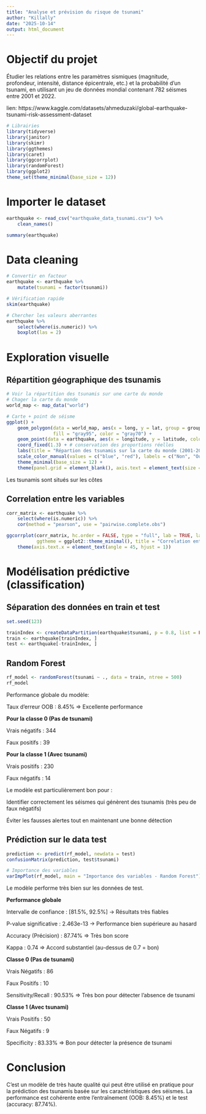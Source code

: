 ---
title: "Analyse et prévision du risque de tsunami"
author: "Killally"
date: "2025-10-14"
output: html_document
---

# Objectif du projet

Étudier les relations entre les paramètres sismiques (magnitude, profondeur, intensité, distance épicentrale, etc.) et la probabilité d’un tsunami, en utilisant un jeu de données mondial contenant 782 séismes entre 2001 et 2022.

lien: https://www.kaggle.com/datasets/ahmeduzaki/global-earthquake-tsunami-risk-assessment-dataset

```{r}
# Librairies
library(tidyverse)
library(janitor)
library(skimr)
library(ggthemes)
library(caret)
library(ggcorrplot)
library(randomForest)
library(ggplot2)
theme_set(theme_minimal(base_size = 12))
```

# Importer le dataset

```{r}
earthquake <- read_csv("earthquake_data_tsunami.csv") %>%
    clean_names()

summary(earthquake)
```

# Data cleaning

```{r}
# Convertir en facteur
earthquake <- earthquake %>%
    mutate(tsunami = factor(tsunami))

# Vérification rapide
skim(earthquake)

# Chercher les valeurs aberrantes
earthquake %>%
    select(where(is.numeric)) %>%
    boxplot(las = 2)

```

# Exploration visuelle

## Répartition géographique des tsunamis

```{r}
# Voir la répartition des tsunamis sur une carte du monde
# Chager la carte du monde
world_map <- map_data("world")

# Carte + point de séisme
ggplot() +
    geom_polygon(data = world_map, aes(x = long, y = lat, group = group),
                 fill = "gray95", color = "gray70") +
    geom_point(data = earthquake, aes(x = longitude, y = latitude, color = tsunami), alpha = 0.6, size = 1.5) +
    coord_fixed(1.3) + # conservation des proportions réelles
    labs(title = "Répartion des tsunamis sur la carte du monde (2001-2022)", x = "Longitude", y = "Latitude", color = "Tsunami") +
    scale_color_manual(values = c("blue", "red"), labels = c("Non", "Oui")) +
    theme_minimal(base_size = 12) +
    theme(panel.grid = element_blank(), axis.text = element_text(size = 10))

```
Les tsunamis sont situés sur les côtes

## Correlation entre les variables

```{r}
corr_matrix <- earthquake %>%
    select(where(is.numeric)) %>%
    cor(method = "pearson", use = "pairwise.complete.obs")

ggcorrplot(corr_matrix, hc.order = FALSE, type = "full", lab = TRUE, lab_size = 3, colors = c("blue", "white", "red"),
           ggtheme = ggplot2::theme_minimal(), title = "Correlation entre les variables") +
    theme(axis.text.x = element_text(angle = 45, hjust = 1))
```

# Modélisation prédictive (classification)

## Séparation des données en train et test

```{r}
set.seed(123)

trainIndex <- createDataPartition(earthquake$tsunami, p = 0.8, list = FALSE)
train <- earthquake[trainIndex, ]
test <- earthquake[-trainIndex, ]
```

## Random Forest

```{r}
rf_model <- randomForest(tsunami ~ ., data = train, ntree = 500)
rf_model
```

Performance globale du modèle:

Taux d'erreur OOB : 8.45% => Excellente performance

**Pour la classe 0 (Pas de tsunami)**

Vrais négatifs : 344 

Faux positifs : 39 

**Pour la classe 1 (Avec tsunami)**

Vrais positifs : 230 

Faux négatifs : 14 

Le modèle est particulièrement bon pour :

Identifier correctement les séismes qui génèrent des tsunamis (très peu de faux négatifs)

Éviter les fausses alertes tout en maintenant une bonne détection


## Prédiction sur le data test

```{r}
prediction <- predict(rf_model, newdata = test)
confusionMatrix(prediction, test$tsunami)

# Importance des variables
varImpPlot(rf_model, main = "Importance des variables - Random Forest")
```

Le modèle performe très bien sur les données de test. 

**Performance globale**

Intervalle de confiance : [81.5%, 92.5%] → Résultats très fiables

P-value significative : 2.463e-13 → Performance bien supérieure au hasard

Accuracy (Précision) : 87.74% => Très bon score

Kappa : 0.74 => Accord substantiel (au-dessus de 0.7 = bon)

**Classe 0 (Pas de tsunami)**

Vrais Négatifs : 86 

Faux Positifs : 10 

Sensitivity/Recall : 90.53% => Très bon pour détecter l'absence de tsunami

**Classe 1 (Avec tsunami)**

Vrais Positifs : 50 

Faux Négatifs : 9 

Specificity : 83.33% => Bon pour détecter la présence de tsunami


# Conclusion

C'est un modèle de très haute qualité qui peut être utilisé en pratique pour la prédiction des tsunamis basée sur les caractéristiques des séismes. La performance est cohérente entre l'entraînement (OOB: 8.45%) et le test (accuracy: 87.74%).







